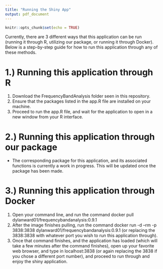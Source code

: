 ```yaml
---
title: "Running the Shiny App"
output: pdf_document
---
```


```r
knitr::opts_chunk$set(echo = TRUE)
```

Currently, there are 3 different ways that this application can be run (running it through R, utilizing our package, or running it through Docker). Below is a step-by-step guide for how to run this application through any of these methods. 

# 1.) Running this application through R

1. Download the FrequencyBandAnalysis folder seen in this repository.
2. Ensure that the packages listed in the app.R file are installed on your machine.
3. Proceed to run the app.R file, and wait for the application to open in a new window from your R interface.

# 2.) Running this application through our package

- The corresponding package for this application, and its associated functions is currently a work in progress. This will be updated once the package has been made.

# 3.) Running this application through Docker

1. Open your command line, and run the command docker pull dylanward01/frequencybandanalysis:0.9.1
2. After the image finishes pulling, run the command docker run -d --rm -p 3838:3838 dylanward01/frequencybandanalysis:0.9.1 (or replacing the 3838:3838 with whatever port you wish to run this application through).
3. Once that command finishes, and the application has loaded (which will take a few minutes after the command finishes), open up your favorite web browser, and type in localhost:3838 (or again replacing the 3838 if you chose a different port number), and proceed to run through and enjoy the shiny application.